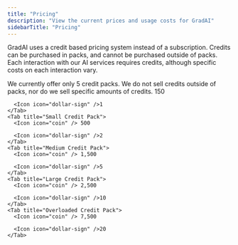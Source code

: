 ```yaml
---
title: "Pricing"
description: "View the current prices and usage costs for GradAI"
sidebarTitle: "Pricing"
---
```


GradAI uses a credit based pricing system instead of a subscription. Credits can be purchased in packs, and cannot be purchased outside of packs. Each interaction with our AI services requires credits, although specific costs on each interaction vary.

<Card title="Cost" icon="dollar-sign">
  We currently offer only 5 credit packs. We do not sell credits outside of packs, nor do we sell specific amounts of credits.

  <Tabs>
    <Tab title="Trial Credit Pack">
      <Icon icon="coin" /> 150

      <Icon icon="dollar-sign" />1
    </Tab>
    <Tab title="Small Credit Pack">
      <Icon icon="coin" /> 500

      <Icon icon="dollar-sign" />2
    </Tab>
    <Tab title="Medium Credit Pack">
      <Icon icon="coin" /> 1,500

      <Icon icon="dollar-sign" />5
    </Tab>
    <Tab title="Large Credit Pack">
      <Icon icon="coin" /> 2,500

      <Icon icon="dollar-sign" />10
    </Tab>
    <Tab title="Overloaded Credit Pack">
      <Icon icon="coin" /> 7,500

      <Icon icon="dollar-sign" />20
    </Tab>
  </Tabs>
</Card>